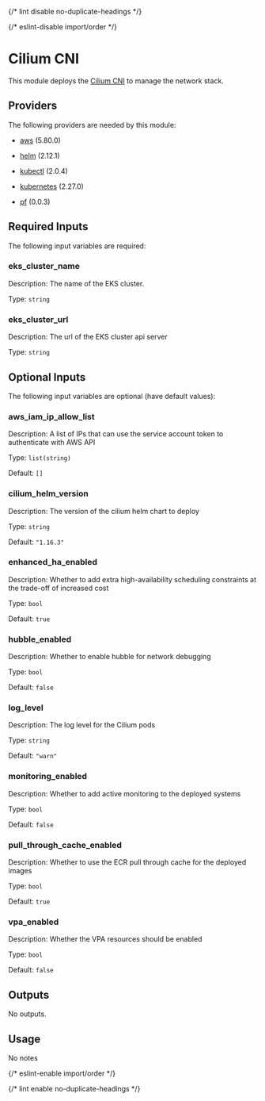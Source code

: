 
{/* lint disable no-duplicate-headings */}

{/* eslint-disable import/order */}

<ModuleHeader name="kube_cilium" sourceHref="https://github.com/Panfactum/stack/tree/__PANFACTUM_VERSION_EDGE__/packages/infrastructure/kube_cilium" status="stable" type="direct" />

# Cilium CNI

This module deploys the [Cilium CNI](https://docs.cilium.io/en/stable/installation/k8s-install-helm/) to manage the network stack.

## Providers

The following providers are needed by this module:

* [aws](https://registry.terraform.io/providers/hashicorp/aws/5.80.0/docs) (5.80.0)

* [helm](https://registry.terraform.io/providers/hashicorp/helm/2.12.1/docs) (2.12.1)

* [kubectl](https://registry.terraform.io/providers/alekc/kubectl/2.0.4/docs) (2.0.4)

* [kubernetes](https://registry.terraform.io/providers/hashicorp/kubernetes/2.27.0/docs) (2.27.0)

* [pf](https://registry.terraform.io/providers/panfactum/pf/0.0.3/docs) (0.0.3)

## Required Inputs

The following input variables are required:

### eks\_cluster\_name

Description: The name of the EKS cluster.

Type: `string`

### eks\_cluster\_url

Description: The url of the EKS cluster api server

Type: `string`

## Optional Inputs

The following input variables are optional (have default values):

### aws\_iam\_ip\_allow\_list

Description: A list of IPs that can use the service account token to authenticate with AWS API

Type: `list(string)`

Default: `[]`

### cilium\_helm\_version

Description: The version of the cilium helm chart to deploy

Type: `string`

Default: `"1.16.3"`

### enhanced\_ha\_enabled

Description: Whether to add extra high-availability scheduling constraints at the trade-off of increased cost

Type: `bool`

Default: `true`

### hubble\_enabled

Description: Whether to enable hubble for network debugging

Type: `bool`

Default: `false`

### log\_level

Description: The log level for the Cilium pods

Type: `string`

Default: `"warn"`

### monitoring\_enabled

Description: Whether to add active monitoring to the deployed systems

Type: `bool`

Default: `false`

### pull\_through\_cache\_enabled

Description: Whether to use the ECR pull through cache for the deployed images

Type: `bool`

Default: `true`

### vpa\_enabled

Description: Whether the VPA resources should be enabled

Type: `bool`

Default: `false`

## Outputs

No outputs.

## Usage

No notes

{/* eslint-enable import/order */}

{/* lint enable no-duplicate-headings */}

